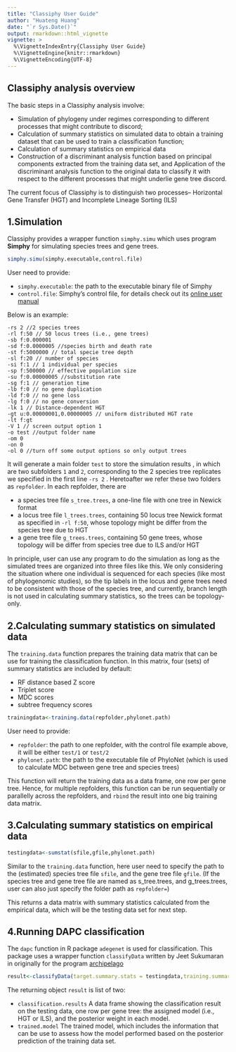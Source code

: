 ```yaml
---
title: "Classiphy User Guide"
author: "Huateng Huang"
date: "`r Sys.Date()`"
output: rmarkdown::html_vignette
vignette: >
  %\VignetteIndexEntry{Classiphy User Guide}
  %\VignetteEngine{knitr::rmarkdown}
  %\VignetteEncoding{UTF-8}
---
```


## Classiphy analysis overview

The basic steps in a Classiphy analysis involve: 

* Simulation of phylogeny under regimes corresponding to different processes that might contribute to discord;
* Calculation of summary statistics on simulated data to obtain a training dataset that can be used to train a classification function;
* Calculation of summary statistics on empirical data
* Construction of a discriminant analysis function based on principal components extracted from the training data set, and Application of the discriminant analysis function to the original data to classify it with respect to the different processes that might underlie gene tree discord.

The current focus of Classiphy is to distinguish two processes-- Horizontal Gene Transfer (HGT) and Incomplete Lineage Sorting (ILS)

## 1.Simulation

Classiphy provides a wrapper function `simphy.simu` which uses program **Simphy** for simulating species trees and gene trees. 

```r
simphy.simu(simphy.executable,control.file)
```

User need to provide:

* `simphy.executable`: the path to the executable binary file of Simphy
* `control.file`: Simphy's control file, for details check out its [online user manual](https://github.com/adamallo/SimPhy/wiki/Manual)


Below is an example:
```
-rs 2 //2 species trees
-rl f:50 // 50 locus trees (i.e., gene trees)
-sb f:0.000001 
-sd f:0.0000005 //species birth and death rate
-st f:5000000 // total specie tree depth
-sl f:20 // number of species
-si f:1 // 1 individual per species
-sp f:500000 // effective population size
-su f:0.00000005 //substitution rate
-sg f:1 // generation time
-lb f:0 // no gene duplication
-ld f:0 // no gene loss
-lg f:0 // no gene conversion
-lk 1 // Distance-dependent HGT
-gt u:0.00000001,0.00000005 // uniform distributed HGT rate
-lt f:gt
-V 1 // screen output option 1
-o test //output folder name
-om 0
-on 0
-ol 0 //turn off some output options so only output trees
```

It will generate a main folder `test` to store the simulation results , in which are two subfolders `1` and `2`, corresponding to the 2 species tree replicates we specified in the first line `-rs 2` . Heretoafter we refer these two folders as `repfolder`. In each repfolder, there are

* a species tree file `s_tree.trees`, a one-line file with one tree in Newick format
* a locus tree file `l_trees.trees`,  containing 50 locus tree Newick format as specified in `-rl f:50`, whose topology might be differ from the species tree due to HGT
* a gene tree file `g_trees.trees`, containing 50 gene trees, whose topology will be differ from species tree due to ILS and/or HGT

In principle, user can use any program to do the simulation as long as the simulated trees are organized into three files like this. We only considering the situation where one individual is sequenced for each species (like most of phylogenomic studies), so the tip labels in the locus and gene trees need to be consistent with those of the species tree, and currently, branch length is not used in calculating summary statistics, so the trees can be topology-only.


## 2.Calculating summary statistics on simulated data

The `training.data` function prepares the training data matrix that can be use for training the classification function. In this matrix, four (sets) of summary statistics are included by default: 

* RF distance based Z score 
* Triplet score 
* MDC scores
* subtree frequency scores


```r
trainingdata<-training.data(repfolder,phylonet.path)
```

User need to provide:

* `repfolder`: the path to one repfolder, with the control file example above, it will be either `test/1` or `test/2`
* `phylonet.path`: the path to the executable file of PhyloNet (which is used to calculate MDC between gene tree and species trees)

This function will return the training data as a data frame, one row per gene tree. Hence, for multiple repfolders, this function can be run sequentially or parallelly across the repfolders, and `rbind` the result into one big training data matrix. 

## 3.Calculating summary statistics on empirical data

```r
testingdata<-sumstat(sfile,gfile,phylonet.path)
```

Similar to the `training.data` function, here user need to specify the path to the (estimated) species tree file `sfile`, and the gene tree file `gfile`. (If the species tree and gene tree file are named as s_tree.trees, and g_trees.trees, user can also just specify the folder path as `repfolder=`)

This returns a data matrix with summary statistics calculated from the empirical data, which will be the testing data set for next step.

## 4.Running DAPC classification

The `dapc` function in R package `adegenet` is used for classification. This package uses a wrapper function `classifyData`  written by Jeet Sukumaran in originally for the program [archipelago](https://github.com/jeetsukumaran/archipelago)  

```r
result<-classifyData(target.summary.stats = testingdata,training.summary.stats = trainingdata,n.pca = 'optimize',n.da=NULL,n.pca.optimization.penalty.weight = 0)
```

The returning object `result` is list of two:

* `classification.results` A data frame showing the classification result on the testing data, one row per gene tree: the assigned model (i.e., HGT or ILS), and the posterior weight in each model.
* `trained.model` The trained model, which includes the information that can be use to assess how the model performed based on the posterior prediction of the training data set. 
